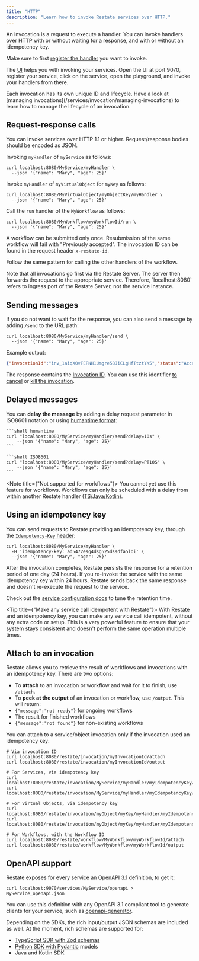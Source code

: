 ```yaml
---
title: "HTTP"
description: "Learn how to invoke Restate services over HTTP."
---
```


An invocation is a request to execute a handler.
You can invoke handlers over HTTP with or without waiting for a response, and with or without an idempotency key.

Make sure to first [register the handler](/services/versioning) you want to invoke.

The [UI](/installation#restate-ui) helps you with invoking your services.
Open the UI at port 9070, register your service, click on the service, open the playground, and invoke your handlers from there.

<Info>
    Each invocation has its own unique ID and lifecycle.
    Have a look at [managing invocations](/services/invocation/managing-invocations) to learn how to manage the lifecycle of an invocation.
</Info>

## Request-response calls
You can invoke services over HTTP 1.1 or higher.
Request/response bodies should be encoded as JSON.

Invoking `myHandler` of `myService` as follows:

```shell
curl localhost:8080/MyService/myHandler \
  --json '{"name": "Mary", "age": 25}'
```

Invoke `myHandler` of `myVirtualObject` for `myKey` as follows:

```shell
curl localhost:8080/MyVirtualObject/myObjectKey/myHandler \
  --json '{"name": "Mary", "age": 25}'
```

Call the `run` handler of the `MyWorkflow` as follows:

```shell
curl localhost:8080/MyWorkflow/myWorkflowId/run \
  --json '{"name": "Mary", "age": 25}'
```

A workflow can be submitted only once. Resubmission of the same workflow will fail with "Previously accepted". The invocation ID can be found in the request header `x-restate-id`.

Follow the same pattern for calling the other handlers of the workflow.

<Note title="Restate as proxy">
    Note that all invocations go first via the Restate Server. The server then forwards the request to the appropriate service.
    Therefore, `localhost:8080` refers to ingress port of the Restate Server, not the service instance.
</Note>

## Sending messages
If you do not want to wait for the response, you can also send a message by adding `/send` to the URL path:

```shell
curl localhost:8080/MyService/myHandler/send \
  --json '{"name": "Mary", "age": 25}'
```

Example output:

```json
{"invocationId":"inv_1aiqX0vFEFNH1Umgre58JiCLgHfTtztYK5","status":"Accepted"}
```

The response contains the [Invocation ID](#invocation-identifier).
You can use this identifier [to cancel](#cancelling-invocations) or [kill the invocation](#killing-invocations).

## Delayed messages

You can **delay the message** by adding a delay request parameter in ISO8601 notation or using [humantime format](https://docs.rs/humantime/latest/humantime/):

<CodeGroup>

    ```shell humantime
    curl "localhost:8080/MyService/myHandler/send?delay=10s" \
        --json '{"name": "Mary", "age": 25}'
    ```

    ```shell ISO8601
    curl "localhost:8080/MyService/myHandler/send?delay=PT10S" \
        --json '{"name": "Mary", "age": 25}'
    ```

</CodeGroup>

<Note title={"Not supported for workflows"}>
    You cannot yet use this feature for workflows.
    Workflows can only be scheduled with a delay from within another Restate handler ([TS](/develop/ts/service-communication#delayed-calls)/[Java/Kotlin](/develop/java/service-communication#delayed-calls)).
</Note>


## Using an idempotency key

You can send requests to Restate providing an idempotency key, through the [`Idempotency-Key` header](https://datatracker.ietf.org/doc/draft-ietf-httpapi-idempotency-key-header/):

```shell
curl localhost:8080/MyService/myHandler \
  -H 'idempotency-key: ad5472esg4dsg525dssdfa5loi' \
  --json '{"name": "Mary", "age": 25}'
```

After the invocation completes, Restate persists the response for a retention period of one day (24 hours).
If you re-invoke the service with the same idempotency key within 24 hours, Restate sends back the same response and doesn't re-execute the request to the service.

Check out the [service configuration docs](/services/configuration) to tune the retention time.


<Tip title={"Make any service call idempotent with Restate"}>
    With Restate and an idempotency key, you can make any service call idempotent, without any extra code or setup.
    This is a very powerful feature to ensure that your system stays consistent and doesn't perform the same operation multiple times.
</Tip>


## Attach to an invocation

Restate allows you to retrieve the result of workflows and invocations with an idempotency key.
There are two options:
- To **attach** to an invocation or workflow and wait for it to finish, use `/attach`.
- To **peek at the output** of an invocation or workflow, use `/output`. This will return:
- `{"message":"not ready"}` for ongoing workflows
- The result for finished workflows
- `{"message":"not found"}` for non-existing workflows

You can attach to a service/object invocation only if the invocation used an idempotency key:

```shell
# Via invocation ID
curl localhost:8080/restate/invocation/myInvocationId/attach
curl localhost:8080/restate/invocation/myInvocationId/output

# For Services, via idempotency key
curl localhost:8080/restate/invocation/MyService/myHandler/myIdempotencyKey/attach
curl localhost:8080/restate/invocation/MyService/myHandler/myIdempotencyKey/output

# For Virtual Objects, via idempotency key
curl localhost:8080/restate/invocation/myObject/myKey/myHandler/myIdempotencyKey/attach
curl localhost:8080/restate/invocation/myObject/myKey/myHandler/myIdempotencyKey/output

# For Workflows, with the Workflow ID
curl localhost:8080/restate/workflow/MyWorkflow/myWorkflowId/attach
curl localhost:8080/restate/workflow/MyWorkflow/myWorkflowId/output
```

## OpenAPI support

Restate exposes for every service an OpenAPI 3.1 definition, to get it:

```shell
curl localhost:9070/services/MyService/openapi > MyService_openapi.json
```

You can use this definition with any OpenAPI 3.1 compliant tool to generate clients for your service, such as [openapi-generator](https://openapi-generator.tech/).

Depending on the SDKs, the rich input/output JSON schemas are included as well. At the moment, rich schemas are supported for:
- [TypeScript SDK with Zod schemas](/develop/ts/serialization#zod-schemas)
- [Python SDK with Pydantic](/develop/python/serialization#pydantic) models
- Java and Kotlin SDK
